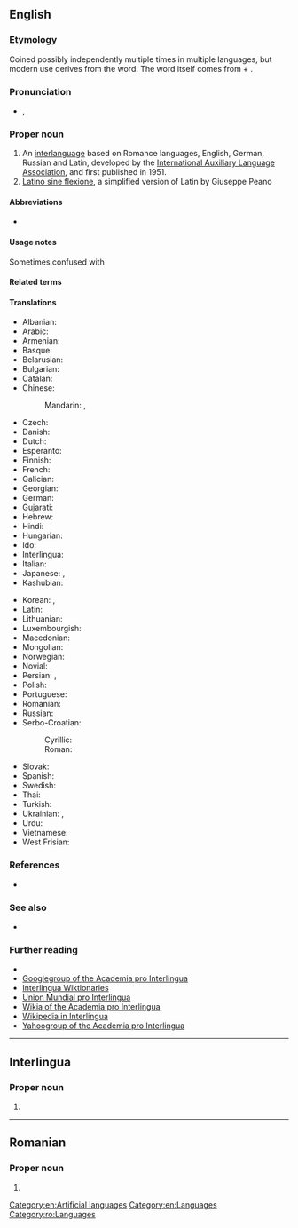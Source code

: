 {{also|interlingua|interlíngua|İnterlingua}}
==English==
{{interwiktionary|code=ia}}

===Etymology===
Coined possibly independently multiple times in multiple languages, but modern use derives from the {{etyl|ia|en}} word. The word itself comes from {{etyl|la|en}} {{m|la|inter||between}} + {{m|la|lingua||language}}.

===Pronunciation===
* {{enPR|ĭn'tə(r)lĭng"wə}}, {{IPA|/ˈɪntə(ɹ)ˌlɪŋɡwə/|lang=en}}

===Proper noun===
{{en-proper noun}}

# An [[interlanguage]] based on Romance languages, English, German, Russian and Latin, developed by the [[International Auxiliary Language Association]], and first published in 1951.
# [[Latino sine flexione]], a simplified version of Latin by Giuseppe Peano

====Abbreviations====
* {{ISO 639|ia|ina}}

====Usage notes====
Sometimes confused with {{m|en|Interlingue}}

====Related terms====
{{rel3
|en|Interlingual
|Interlinguist
|Interlinguistics
}}

====Translations====
{{trans-top|interlanguage based on Romance languages}}
* Albanian: {{t+|sq|interlingua}}
* Arabic: {{t|ar|إِنْتَرْلِنْغْوَا|f}}
* Armenian: {{t+|hy|ինտերլինգվա}}
* Basque: {{t+|eu|interlingua}}
* Belarusian: {{t|be|інтэрлінгва|f|tr=interlínhva}}
* Bulgarian: {{t|bg|интерлингва|f|tr=interlíngva}}
* Catalan: {{t+|ca|interlingua|f}}
* Chinese:
*: Mandarin: {{t|cmn|國際語|sc=Hani}}, {{t|cmn|国际语|tr=Guójìyǔ|sc=Hani}}
* Czech: {{t+|cs|interlingua}}
* Danish: {{t|da|interlingua}}
* Dutch: {{t+|nl|Interlingua}}
* Esperanto: {{t+|eo|Interlingvao}}
* Finnish: {{t+|fi|interlingua}}
* French: {{t+|fr|Interlingua}}
* Galician: {{t|gl|Interlingua}}
* Georgian: {{t|ka|ინტერლინგუა}}
* German: {{t+|de|Interlingua}}
* Gujarati: {{t|gu|ઇંટરલિંગુઆ|tr=inṭaraliṅgu'ā}}
* Hebrew: {{t|he|אינטרלינגואה|f|tr=interlingua}}
* Hindi: {{t+|hi|इंटरलिंगुआ|tr=inṭaraliṅgu'ā}}
* Hungarian: {{t+|hu|interlingva}}
* Ido: {{t+|io|Interlingua}}
* Interlingua: {{t+|ia|interlingua}}
* Italian: {{t+|it|interlingua}}
* Japanese: {{t+|ja|インターリングア|tr=Intāringua}}, {{t|ja|インターリングア語|tr=Intāringua-go}}
* Kashubian: {{t|csb|interlingua}}
{{trans-mid}}
* Korean: {{t|ko|인테르링구아|tr=Intereuringgua}}, {{t|ko|인터링구아|tr=Inteoringgua}}
* Latin: {{t|la|Interlingua}}
* Lithuanian: {{t+|lt|Interlingua}}
* Luxembourgish: {{t|lb|Interlingua}}
* Macedonian: {{t|mk|интерлингва|f|tr=interlíngva}}
* Mongolian: {{t|mn|интерлингва|tr=interlíngva|sc=Cyrl}}
* Norwegian: {{t|no|Interlingua}}
* Novial: {{t|nov|interlingua}}
* Persian: {{t+|fa|زبان میانجی|tr=zabân-e miyânji}}, {{t|fa|اینترلینگو|tr=interlingua}}
* Polish: {{t+|pl|interlingua|f}}
* Portuguese: {{t+|pt|interlíngua|f}}
* Romanian: {{t|ro|Interlingua}}
* Russian: {{t+|ru|интерли́нгва|f|tr=intɛrlíngva}}
* Serbo-Croatian:
*: Cyrillic: {{t|sh|интерлингва|m}}
*: Roman: {{t+|sh|interlingva|m}}
* Slovak: {{t|sk|Interlingua}}
* Spanish: {{t+|es|interlingua|f}}
* Swedish: {{t+|sv|interlingua}}
* Thai: {{t|th|ภาษาอินเตอร์ลิงกวา|tr=paasăa inderlinggwaa}}
* Turkish: {{t+|tr|İnterlingua}}
* Ukrainian: {{t+|uk|інтерлінгва|f|tr=interlínhva, interlíngva}}, {{t+|uk|інтерлінґва|f|tr=interlíngva, interlínhva}}
* Urdu: {{t|ur|انٹرلنگوا|tr=inṭaraliṅgu'ā}}
* Vietnamese: {{t+|vi|Interlingua}}
* West Frisian: {{t|fy|Ynterlingua}}
{{trans-bottom}}

===References===
* {{pedia}}

===See also===
* {{l|en|Appendix:Interlingua|Appendix of Interlingua words, phrases and examples}}

===Further reading===
* {{ISO 639|link=Ethnologue|1code=ia|code=ina}}
* [http://www.googlegroups.com/group/academiaprointerlingua/ Googlegroup of the Academia pro Interlingua]
* [http://ia.wiktionary.org/wiki/Frontispicio Interlingua Wiktionaries]
* [http://www.interlingua.com Union Mundial pro Interlingua]
* [http://interlingua.wikia.com/wiki/Pagina_principal/en Wikia of the Academia pro Interlingua]
* [http://ia.wikipedia.org Wikipedia in Interlingua]
* [http://www.yahoogroups.com/group/academiaprointerlingua/ Yahoogroup of the Academia pro Interlingua]

[[Category:en:Artificial languages]]
[[Category:en:Languages]]

----

==Interlingua==

===Proper noun===
{{head|ia|proper noun}}

# {{l|en|Interlingua}}

----

==Romanian==

===Proper noun===
{{head|ro|proper noun|g=f}}

# {{l|en|Interlingua}}

[[Category:ro:Languages]]